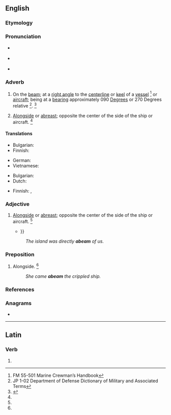 ==English==

===Etymology===
{{prefix|a|beam|t1=in the direction of|t2=keel|lang=en}}

===Pronunciation===
* {{a|RP}} {{IPA|/ə.ˈbiːm/|lang=en}}
* {{a|US}} {{IPA|/ə.ˈbim/|lang=en}}
* {{rhymes|iːm|lang=en}}

===Adverb===
{{en-adv}}

# {{lb|en|nautical|aircraft}} On the [[beam]]; at a [[right angle]] to the [[centerline]] or [[keel]] of a [[vessel]] <ref name="FM55-501">FM 55-501 Marine Crewman’s Handbook</ref> or [[aircraft]]; being at a [[bearing]] approximately 090 [[degree|Degrees]] or 270 Degrees relative <ref name="JP102">JP 1-02 Department of Defense Dictionary of Military and Associated Terms</ref>. {{defdate|Mid 19<sup>th</sup> century.}}<ref name=SOED>{{R:SOED5|page=3}}</ref>
# {{lb|en|nautical|aircraft}} [[alongside|Alongside]] or [[abreast]]; opposite the center of the side of the ship or aircraft. {{defdate|Mid 19<sup>th</sup> century.}}<ref name=SOED/>

====Translations====
{{trans-top|on the beam}}
* Bulgarian: {{t|bg|отстрани, перпендикулярно на кила на кораба}}
* Finnish: {{t|fi|[[suoraan]] [[sivu|sivulla]]}}
{{trans-mid}}
* German: {{t|de|Querab}}
* Vietnamese: {{t-check|vi|[[đâm ngang]] [[sườn]]}} {{attention|vi|2=was "[[đâm ngang]] [[sườn]]" - assumed sum-of-parts; if an idiom, remove the wikilinks to the individual words. see [[User:Kephir/gadgets/xte#Translation_fixing]]}}
{{trans-bottom}}

{{trans-top|alongside}}
* Bulgarian: {{t|bg|в траверс}}
* Dutch: {{t+|nl|dwarsscheeps}}
{{trans-mid}}
* Finnish: {{t+|fi|vieressä}}, {{t|fi|kyljittäin}}
{{trans-bottom}}

===Adjective===
{{en-adj}}

# {{lb|en|nautical|aircraft}} [[alongside|Alongside]] or [[abreast]]; opposite the center of the side of the ship or aircraft. {{defdate|Mid 19<sup>th</sup> century.}}<ref name=SOED/>
#* {{quote-book|lang=en|year=2005|author=William Thomas Generous|title=Sweet Pea at War: A History of USS Portland|page=178|url=http://books.google.com/books?id=A8kjK2s1wJoC|isbn=9780813191218|passage=The attack on the '''abeam''' ship, ''Louisville'', killed Commander Cruiser Division Four {{...}}}}
#: ''The island was directly '''abeam''' of us.''

===Preposition===
{{en-prep}}

# {{lb|en|nautical}} Alongside. {{defdate|Mid 19<sup>th</sup> century.}}<ref name=SOED/>
#: ''She came '''abeam''' the crippled ship.''

===References===
<references/>

===Anagrams===
* {{anagrams|en|a=aabem|ameba}}

----

==Latin==

===Verb===
{{la-verb-form|abeam}}

# {{inflection of|abeō||1|s|pres|actv|subj|lang=la}}